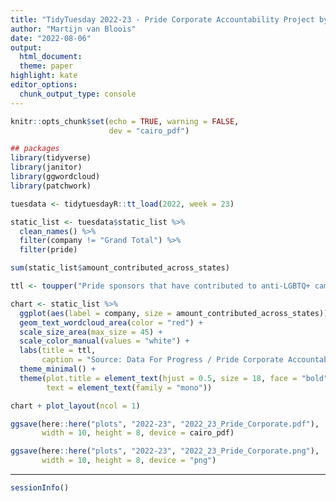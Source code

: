 ```yaml
---
title: "TidyTuesday 2022-23 - Pride Corporate Accountability Project by Data For Progress"
author: "Martijn van Bloois"
date: "2022-08-06"
output:
  html_document:
  theme: paper
highlight: kate
editor_options:
  chunk_output_type: console
---
```


```r
knitr::opts_chunk$set(echo = TRUE, warning = FALSE,
                      dev = "cairo_pdf")
```

```r
## packages
library(tidyverse)
library(janitor)
library(ggwordcloud)
library(patchwork)
```

```r
tuesdata <- tidytuesdayR::tt_load(2022, week = 23)
```

```r
static_list <- tuesdata$static_list %>%
  clean_names() %>%
  filter(company != "Grand Total") %>%
  filter(pride) 
```

```r
sum(static_list$amount_contributed_across_states)
```


```r
ttl <- toupper("Pride sponsors that have contributed to anti-LGBTQ+ campaigns")

chart <- static_list %>% 
  ggplot(aes(label = company, size = amount_contributed_across_states)) +
  geom_text_wordcloud_area(color = "red") +
  scale_size_area(max_size = 45) +
  scale_color_manual(values = "white") +
  labs(title = ttl,
       caption = "Source: Data For Progress / Pride Corporate Accountability Project") +
  theme_minimal() +
  theme(plot.title = element_text(hjust = 0.5, size = 18, face = "bold"),
        text = element_text(family = "mono"))
```

```r
chart + plot_layout(ncol = 1)

ggsave(here::here("plots", "2022-23", "2022_23_Pride_Corporate.pdf"),
       width = 10, height = 8, device = cairo_pdf)

ggsave(here::here("plots", "2022-23", "2022_23_Pride_Corporate.png"),
       width = 10, height = 8, device = "png")
```

***

```r
sessionInfo()
```